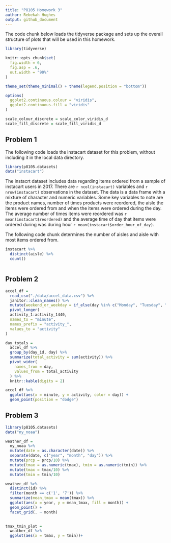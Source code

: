 ```yaml
---
title: "P8105 Homework 3"
author: Rebekah Hughes
output: github_document
---
```


The code chunk below loads the tidyverse package and sets up the overall structure of plots that will be used in this homework.

```r
library(tidyverse)

knitr::opts_chunk$set(
  fig.width = 6,
  fig.asp = .6,
  out.width = "90%"
)

theme_set(theme_minimal() + theme(legend.position = "bottom"))

options(
  ggplot2.continuous.colour = "viridis",
  ggplot2.continuous.fill = "viridis"
)

scale_colour_discrete = scale_color_viridis_d
scale_fill_discrete = scale_fill_viridis_d
```

## Problem 1

The following code loads the instacart dataset for this problem, without including it in the local data directory.

```r
library(p8105.datasets)
data("instacart")
```

The instacrt dataset includes data regarding items ordered from a sample of instacart users in 2017. There are `r ncol(instacart)` variables and `r nrow(instacart)` observations in the dataset. The data is a data frame with a mixture of character and numeric variables. Some key variables to note are the product names, number of times products were reordered, the aisle the items were ordered from and when the items were ordered during the day. The average number of times items were reordered was `r mean(instacart$reordered)` and the average time of day that items were ordered during was during hour `r mean(instacart$order_hour_of_day)`.

The following code chunk determines the number of aisles and aisle with most items ordered from.

```r
instacart %>% 
  distinct(aisle) %>% 
  count()


```



```r
 
```




## Problem 2

```r
accel_df =
  read_csv("./data/accel_data.csv") %>% 
  janitor::clean_names() %>% 
  mutate(weekend_or_weekday = if_else(day %in% c("Monday", "Tuesday", "Wednesday", "Thursday", "Friday"), "weekday", "weekend")) %>% 
  pivot_longer(
  activity_1:activity_1440,
  names_to = "minute",
  names_prefix = "activity_",
  values_to = "activity"
)
```


```r
day_totals =
  accel_df %>% 
  group_by(day_id, day) %>% 
  summarize(total_activity = sum(activity)) %>% 
  pivot_wider(
    names_from = day,
    values_from = total_activity
  ) %>% 
  knitr::kable(digits = 2)
```


```r
accel_df %>%
  ggplot(aes(x = minute, y = activity, color = day)) +
  geom_point(position = "dodge")
```



## Problem 3

```r
library(p8105.datasets)
data("ny_noaa")
```


```r
weather_df =
  ny_noaa %>% 
  mutate(date = as.character(date)) %>% 
  separate(date, c("year", "month", "day")) %>% 
  mutate(prcp = prcp/10) %>% 
  mutate(tmax = as.numeric(tmax), tmin = as.numeric(tmin)) %>% 
  mutate(tmax = tmax/10) %>% 
  mutate(tmin = tmin/10)
```


```r
weather_df %>% 
  distinct(id) %>% 
  filter(month == c('1', '7')) %>% 
  summarize(mean_tmax = mean(tmax)) %>% 
  ggplot(aes(x = year, y = mean_tmax, fill = month)) +
  geom_point() +
  facet_grid(. ~ month)
  
```



```r
tmax_tmin_plot =
  weather_df %>% 
  ggplot(aes(x = tmax, y = tmin))+
  
  
  

```



```r

```



```r

```



```r

```



```r

```



```r

```



```r

```



```r

```



```r

```

